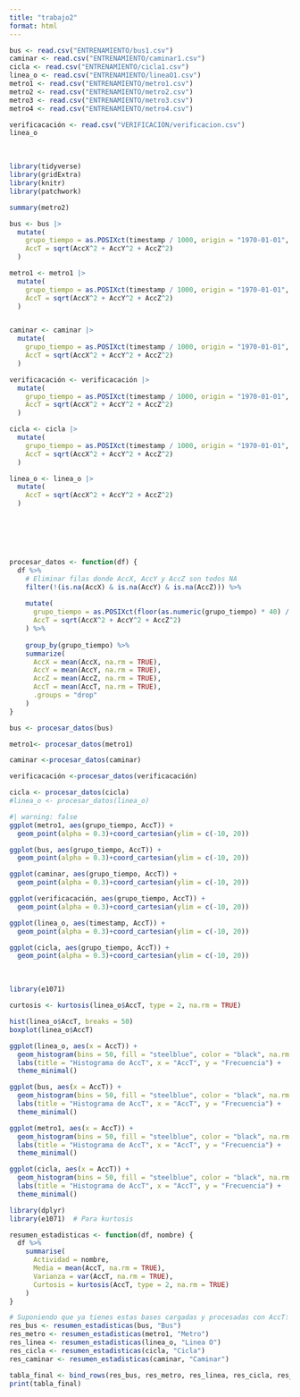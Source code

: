 ```yaml
---
title: "trabajo2"
format: html
---
```


```r
bus <- read.csv("ENTRENAMIENTO/bus1.csv")
caminar <- read.csv("ENTRENAMIENTO/caminar1.csv")
cicla <- read.csv("ENTRENAMIENTO/cicla1.csv")
linea_o <- read.csv("ENTRENAMIENTO/lineaO1.csv")
metro1 <- read.csv("ENTRENAMIENTO/metro1.csv")
metro2 <- read.csv("ENTRENAMIENTO/metro2.csv")
metro3 <- read.csv("ENTRENAMIENTO/metro3.csv")
metro4 <- read.csv("ENTRENAMIENTO/metro4.csv")

```

```r
verificacación <- read.csv("VERIFICACIÓN/verificacion.csv")
linea_o
```

 

```r
library(tidyverse)
library(gridExtra)
library(knitr)
library(patchwork)
```

```r
summary(metro2)
```

```r
bus <- bus |>
  mutate(
    grupo_tiempo = as.POSIXct(timestamp / 1000, origin = "1970-01-01", tz = "UTC"),
    AccT = sqrt(AccX^2 + AccY^2 + AccZ^2)
  )

metro1 <- metro1 |>
  mutate(
    grupo_tiempo = as.POSIXct(timestamp / 1000, origin = "1970-01-01", tz = "UTC"),
    AccT = sqrt(AccX^2 + AccY^2 + AccZ^2)
  )


caminar <- caminar |>
  mutate(
    grupo_tiempo = as.POSIXct(timestamp / 1000, origin = "1970-01-01", tz = "UTC"),
    AccT = sqrt(AccX^2 + AccY^2 + AccZ^2)
  )

verificacación <- verificacación |>
  mutate(
    grupo_tiempo = as.POSIXct(timestamp / 1000, origin = "1970-01-01", tz = "UTC"),
    AccT = sqrt(AccX^2 + AccY^2 + AccZ^2)
  )

cicla <- cicla |>
  mutate(
    grupo_tiempo = as.POSIXct(timestamp / 1000, origin = "1970-01-01", tz = "UTC"),
    AccT = sqrt(AccX^2 + AccY^2 + AccZ^2)
  )

linea_o <- linea_o |>
  mutate(
    AccT = sqrt(AccX^2 + AccY^2 + AccZ^2)
  )

```

\

\

```r

```

```r
procesar_datos <- function(df) {
  df %>%
    # Eliminar filas donde AccX, AccY y AccZ son todos NA
    filter(!(is.na(AccX) & is.na(AccY) & is.na(AccZ))) %>%
    
    mutate(
      grupo_tiempo = as.POSIXct(floor(as.numeric(grupo_tiempo) * 40) / 40, origin = "1970-01-01"),
      AccT = sqrt(AccX^2 + AccY^2 + AccZ^2)
    ) %>%
    
    group_by(grupo_tiempo) %>%
    summarize(
      AccX = mean(AccX, na.rm = TRUE),
      AccY = mean(AccY, na.rm = TRUE),
      AccZ = mean(AccZ, na.rm = TRUE),
      AccT = mean(AccT, na.rm = TRUE),
      .groups = "drop"
    )
}
```

```r
bus <- procesar_datos(bus)

metro1<- procesar_datos(metro1)

caminar <-procesar_datos(caminar)

verificacación <-procesar_datos(verificacación)

cicla <- procesar_datos(cicla)
#linea_o <- procesar_datos(linea_o)
```

```r
#| warning: false
ggplot(metro1, aes(grupo_tiempo, AccT)) +
  geom_point(alpha = 0.3)+coord_cartesian(ylim = c(-10, 20))
```

```r
ggplot(bus, aes(grupo_tiempo, AccT)) +
  geom_point(alpha = 0.3)+coord_cartesian(ylim = c(-10, 20))
```

```r
ggplot(caminar, aes(grupo_tiempo, AccT)) +
  geom_point(alpha = 0.3)+coord_cartesian(ylim = c(-10, 20))
```

```r
ggplot(verificacación, aes(grupo_tiempo, AccT)) +
  geom_point(alpha = 0.3)+coord_cartesian(ylim = c(-10, 20))
```

```r
ggplot(linea_o, aes(timestamp, AccT)) +
  geom_point(alpha = 0.3)+coord_cartesian(ylim = c(-10, 20))
```

```r
ggplot(cicla, aes(grupo_tiempo, AccT)) +
  geom_point(alpha = 0.3)+coord_cartesian(ylim = c(-10, 20))
```

\

```r
library(e1071)
```

```r
curtosis <- kurtosis(linea_o$AccT, type = 2, na.rm = TRUE)

```

```r
hist(linea_o$AccT, breaks = 50)
boxplot(linea_o$AccT)
```

```r
ggplot(linea_o, aes(x = AccT)) +
  geom_histogram(bins = 50, fill = "steelblue", color = "black", na.rm = TRUE) +
  labs(title = "Histograma de AccT", x = "AccT", y = "Frecuencia") +
  theme_minimal()
```

```r
ggplot(bus, aes(x = AccT)) +
  geom_histogram(bins = 50, fill = "steelblue", color = "black", na.rm = TRUE) +
  labs(title = "Histograma de AccT", x = "AccT", y = "Frecuencia") +
  theme_minimal()
```

```r
ggplot(metro1, aes(x = AccT)) +
  geom_histogram(bins = 50, fill = "steelblue", color = "black", na.rm = TRUE) +
  labs(title = "Histograma de AccT", x = "AccT", y = "Frecuencia") +
  theme_minimal()
```

```r
ggplot(cicla, aes(x = AccT)) +
  geom_histogram(bins = 50, fill = "steelblue", color = "black", na.rm = TRUE) +
  labs(title = "Histograma de AccT", x = "AccT", y = "Frecuencia") +
  theme_minimal()
```

```r
library(dplyr)
library(e1071)  # Para kurtosis

resumen_estadisticas <- function(df, nombre) {
  df %>%
    summarise(
      Actividad = nombre,
      Media = mean(AccT, na.rm = TRUE),
      Varianza = var(AccT, na.rm = TRUE),
      Curtosis = kurtosis(AccT, type = 2, na.rm = TRUE)
    )
}

```

```r
# Suponiendo que ya tienes estas bases cargadas y procesadas con AccT:
res_bus <- resumen_estadisticas(bus, "Bus")
res_metro <- resumen_estadisticas(metro1, "Metro")
res_linea <- resumen_estadisticas(linea_o, "Linea O")
res_cicla <- resumen_estadisticas(cicla, "Cicla")
res_caminar <- resumen_estadisticas(caminar, "Caminar")

```

```r
tabla_final <- bind_rows(res_bus, res_metro, res_linea, res_cicla, res_caminar)
print(tabla_final)
```
